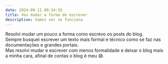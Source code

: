 ```yaml
---
date: 2024-09-11 09:34:35
title: Vou mudar a forma de escrever
description: Vamos ver se funciona
---
```

Resolvi mudar um pouco a forma como escrevo os posts do blog.  
Sempre busquei escrever um texto mais formal e técnico como se faz nas documentações e grandes portais.  
Mas resolvi mudar e escrever com menos formalidade e deixar o blog mais a minha cara, afinal de contas o blog é meu 😅.
